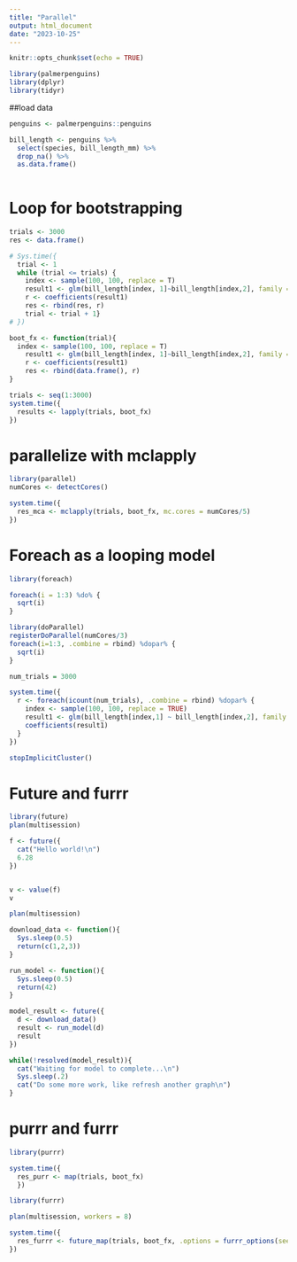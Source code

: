 ```yaml
---
title: "Parallel"
output: html_document
date: "2023-10-25"
---
```


```r
knitr::opts_chunk$set(echo = TRUE)
```

```r
library(palmerpenguins)
library(dplyr)
library(tidyr)
```

##load data
```r
penguins <- palmerpenguins::penguins
```

```r

bill_length <- penguins %>% 
  select(species, bill_length_mm) %>% 
  drop_na() %>% 
  as.data.frame()
  
```

# Loop for bootstrapping

```r

trials <- 3000
res <- data.frame()

# Sys.time({
  trial <- 1
  while (trial <= trials) {
    index <- sample(100, 100, replace = T)
    result1 <- glm(bill_length[index, 1]~bill_length[index,2], family = binomial(logit))
    r <- coefficients(result1)
    res <- rbind(res, r)
    trial <- trial + 1}
# })

```

```r

boot_fx <- function(trial){
  index <- sample(100, 100, replace = T)
    result1 <- glm(bill_length[index, 1]~bill_length[index,2], family = binomial(logit))
    r <- coefficients(result1)
    res <- rbind(data.frame(), r)
}

trials <- seq(1:3000)
system.time({
  results <- lapply(trials, boot_fx)
})

```

# parallelize with mclapply

```r

library(parallel)
numCores <- detectCores()

system.time({
  res_mca <- mclapply(trials, boot_fx, mc.cores = numCores/5)
})


```

# Foreach as a looping model

```r
library(foreach)

foreach(i = 1:3) %do% {
  sqrt(i)
}

```
```r
library(doParallel)
registerDoParallel(numCores/3)
foreach(i=1:3, .combine = rbind) %dopar% {
  sqrt(i)
}

```

```r

num_trials = 3000

system.time({
  r <- foreach(icount(num_trials), .combine = rbind) %dopar% {
    index <- sample(100, 100, replace = TRUE)
    result1 <- glm(bill_length[index,1] ~ bill_length[index,2], family = binomial(logit))
    coefficients(result1)
  }
})

stopImplicitCluster()

```

# Future and furrr

```r

library(future)
plan(multisession)

f <- future({
  cat("Hello world!\n")
  6.28
})


v <- value(f)
v
```
```r
plan(multisession)

download_data <- function(){
  Sys.sleep(0.5)
  return(c(1,2,3))
}

run_model <- function(){
  Sys.sleep(0.5)
  return(42)
}

model_result <- future({
  d <- download_data()
  result <- run_model(d)
  result
})

while(!resolved(model_result)){
  cat("Waiting for model to complete...\n")
  Sys.sleep(.2)
  cat("Do some more work, like refresh another graph\n")
}

```
# purrr and furrr

```r

library(purrr)

system.time({
  res_purr <- map(trials, boot_fx)
  })

library(furrr)

plan(multisession, workers = 8)

system.time({
  res_furrr <- future_map(trials, boot_fx, .options = furrr_options(seed = TRUE))
})

```


